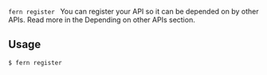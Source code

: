 `fern register ` You can register your API so it can be depended on by other APIs. Read more in the Depending on other APIs section.

## Usage

```bash
$ fern register
```